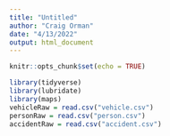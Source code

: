 ```yaml
---
title: "Untitled"
author: "Craig Orman"
date: "4/13/2022"
output: html_document
---
```


```r
knitr::opts_chunk$set(echo = TRUE)
```

```r
library(tidyverse)
library(lubridate)
library(maps)
vehicleRaw = read.csv("vehicle.csv")
personRaw = read.csv("person.csv")
accidentRaw = read.csv("accident.csv")
```

